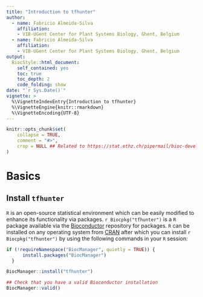 ```yaml
---
title: "Introduction to tfhunter"
author: 
  - name: Fabricio Almeida-Silva
    affiliation:
    - VIB-UGent Center for Plant Systems Biology, Ghent, Belgium
  - name: Fabricio Almeida-Silva
    affiliation:
    - VIB-UGent Center for Plant Systems Biology, Ghent, Belgium
output: 
  BiocStyle::html_document:
    self_contained: yes
    toc: true
    toc_depth: 2
    code_folding: show
date: "`r Sys.Date()`"
vignette: >
  %\VignetteIndexEntry{Introduction to tfhunter}
  %\VignetteEngine{knitr::rmarkdown}
  %\VignetteEncoding{UTF-8}  
---
```


```r
knitr::opts_chunk$set(
    collapse = TRUE,
    comment = "#>",
    crop = NULL ## Related to https://stat.ethz.ch/pipermail/bioc-devel/2020-April/016656.html
)
```


# Basics

## Install `tfhunter`

`R` is an open-source statistical environment which can be easily modified to enhance its functionality via packages. `r Biocpkg("tfhunter")` is a `R` package available via the [Bioconductor](http://bioconductor.org) repository for packages. `R` can be installed on any operating system from [CRAN](https://cran.r-project.org/) after which you can install `r Biocpkg("tfhunter")` by using the following commands in your `R` session:

```r
if (!requireNamespace("BiocManager", quietly = TRUE)) {
      install.packages("BiocManager")
  }

BiocManager::install("tfhunter")

## Check that you have a valid Bioconductor installation
BiocManager::valid()
```

